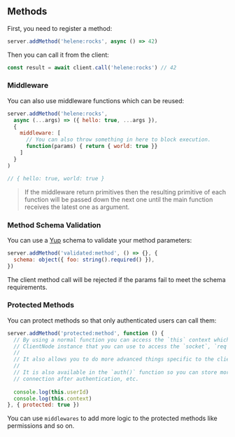 ## Methods

First, you need to register a method:

```js
server.addMethod('helene:rocks', async () => 42)
```

Then you can call it from the client:

```js
const result = await client.call('helene:rocks') // 42
```

### Middleware

You can also use middleware functions which can be reused:

```js
server.addMethod('helene:rocks',
  async (...args) => ({ hello: true, ...args }), 
  { 
    middleware: [
      // You can also throw something in here to block execution.
      function(params) { return { world: true }}
    ]
  }
)

// { hello: true, world: true }
```

> If the middleware return primitives then the resulting primitive of each function will be passed down the next one until the main function receives the latest one as argument.

### Method Schema Validation

You can use a [Yup](https://www.npmjs.com/package/yup) schema to validate your method parameters:

```js
server.addMethod('validated:method', () => {}, {
  schema: object({ foo: string().required() }),
})
```

The client method call will be rejected if the params fail to meet the schema requirements.

### Protected Methods

You can protect methods so that only authenticated users can call them:

```js
server.addMethod('protected:method', function () {
  // By using a normal function you can access the `this` context which includes a powerful
  // ClientNode instance that you can use to access the `socket`, `req` or `res` of a request.
  //
  // It also allows you to do more advanced things specific to the client that called the method.
  //
  // It is also available in the `auth()` function so you can store more information in the 
  // connection after authentication, etc.
  
  console.log(this.userId)
  console.log(this.context)
}, { protected: true })
```

You can use `middlewares` to add more logic to the protected methods like permissions and so on.